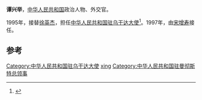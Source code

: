 '''谭兴举'''，[[中华人民共和国|中华人民共和国]]政治人物、外交官。

1995年，接替[[徐英杰|徐英杰]]，担任[[中国驻乌干达大使列表|中华人民共和国驻乌干达大使]]<ref>{{cite web|author=中华人民共和国外交部|title=中国驻乌干达历任大使|url=http://www.mfa.gov.cn/chn/pds/ziliao/wjrw/2167/2170/t9215.htm|publisher=中华人民共和国外交部|accessdate=2012-03-09|archive-date=2012-08-04|archive-url=https://archive.is/20120804081549/http://www.mfa.gov.cn/chn/pds/ziliao/wjrw/2167/2170/t9215.htm|dead-url=no}}</ref>。1997年，由[[宋增寿|宋增寿]]接任。

== 参考 ==
{{reflist}}
{{start box}}
{{s-dip}}
{{succession box|[[徐英杰|徐英杰]]|[[宋增寿|宋增寿]]|[[中国驻乌干达大使列表|中华人民共和国驻乌干达大使]]|1995年8月-1997年10月}}
{{end box}}
{{中国政治人物小作品}}
{{DEFAULTSORT:tan xingju}}
[[Category:中华人民共和国驻乌干达大使|Category:中华人民共和国驻乌干达大使]]
[[Category:谭姓|xing]]
[[Category:中华人民共和国驻曼彻斯特总领事|Category:中华人民共和国驻曼彻斯特总领事]]